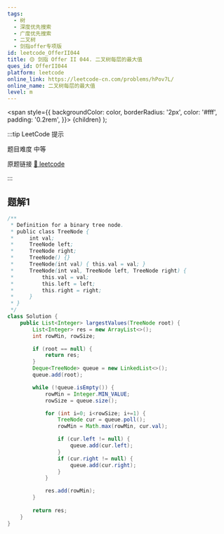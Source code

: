 ```yaml
---
tags:
  - 树
  - 深度优先搜索
  - 广度优先搜索
  - 二叉树
  - 剑指offer专项版
id: leetcode_OfferII044
title: 🟡 剑指 Offer II 044. 二叉树每层的最大值
ques_id: OfferII044
platform: leetcode
online_link: https://leetcode-cn.com/problems/hPov7L/
online_name: 二叉树每层的最大值
level: m
---
```


  <span
    style={{
      backgroundColor: color,
      borderRadius: '2px',
      color: '#fff',
      padding: '0.2rem',
    }}>
    {children}
  </span>
);

:::tip LeetCode 提示

题目难度 <Highlight color="#ffc01e">中等</Highlight>

原题链接 [🔗 leetcode](https://leetcode-cn.com/problems/hPov7L/)

:::

## 题解1

```java
/**
 * Definition for a binary tree node.
 * public class TreeNode {
 *     int val;
 *     TreeNode left;
 *     TreeNode right;
 *     TreeNode() {}
 *     TreeNode(int val) { this.val = val; }
 *     TreeNode(int val, TreeNode left, TreeNode right) {
 *         this.val = val;
 *         this.left = left;
 *         this.right = right;
 *     }
 * }
 */
class Solution {
    public List<Integer> largestValues(TreeNode root) {
        List<Integer> res = new ArrayList<>();
        int rowMin, rowSize;

        if (root == null) {
            return res;
        }
        Deque<TreeNode> queue = new LinkedList<>();
        queue.add(root);

        while (!queue.isEmpty()) {
            rowMin = Integer.MIN_VALUE;
            rowSize = queue.size();

            for (int i=0; i<rowSize; i+=1) {
                TreeNode cur = queue.poll();
                rowMin = Math.max(rowMin, cur.val);

                if (cur.left != null) {
                    queue.add(cur.left);
                }
                if (cur.right != null) {
                    queue.add(cur.right);
                }
            }

            res.add(rowMin);
        }
        
        return res;
    }
}
```
